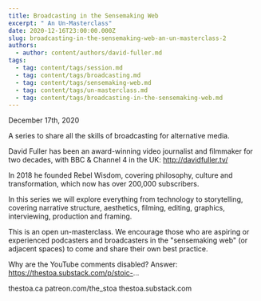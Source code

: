 ```yaml
---
title: Broadcasting in the Sensemaking Web
excerpt: " An Un-Masterclass"
date: 2020-12-16T23:00:00.000Z
slug: broadcasting-in-the-sensemaking-web-an-un-masterclass-2
authors:
  - author: content/authors/david-fuller.md
tags:
  - tag: content/tags/session.md
  - tag: content/tags/broadcasting.md
  - tag: content/tags/sensemaking-web.md
  - tag: content/tags/un-masterclass.md
  - tag: content/tags/broadcasting-in-the-sensemaking-web.md
---
```


December 17th, 2020

A series to share all the skills of broadcasting for alternative media.

David Fuller has been an award-winning video journalist and filmmaker for two decades, with BBC & Channel 4 in the UK: http://davidfuller.tv/

In 2018 he founded Rebel Wisdom, covering philosophy, culture and transformation, which now has over 200,000 subscribers.

In this series we will explore everything from technology to storytelling, covering narrative structure, aesthetics, filming, editing, graphics, interviewing, production and framing.

This is an open un-masterclass. We encourage those who are aspiring or experienced podcasters and broadcasters in the "sensemaking web" (or adjacent spaces) to come and share their own best practice.

Why are the YouTube comments disabled? Answer: https://thestoa.substack.com/p/stoic-...

thestoa.ca
patreon.com/the_stoa
thestoa.substack.com
